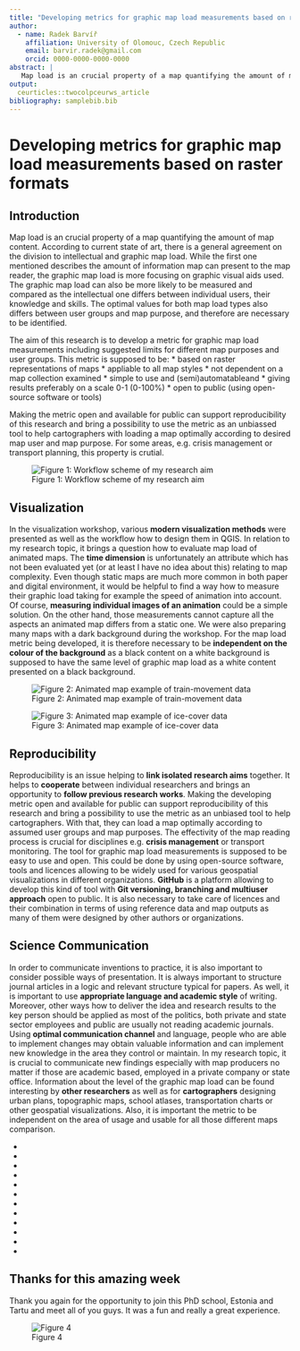 ```yaml
---
title: "Developing metrics for graphic map load measurements based on raster formats"
author:
  - name: Radek Barvíř
    affiliation: University of Olomouc, Czech Republic
    email: barvir.radek@gmail.com
    orcid: 0000-0000-0000-0000
abstract: |
   Map load is an crucial property of a map quantifying the amount of map content. According to current state of art, there is a general agreement on the division to intellectual and graphic map load. While the first one mentioned describes the amount of information map can present to the map reader, the graphic map load is more focusing on graphic visual aids used. The graphic map load can also be more likely to be measured and compared as the intellectual one differs between individual users, their knowledge and skills. The optimal values for both map load types also differs between user groups and map purpose, and therefore are necessary to be identified.
output:
  ceurticles::twocolpceurws_article
bibliography: samplebib.bib
---
```


# Developing metrics for graphic map load measurements based on raster formats

## Introduction

Map load is an crucial property of a map quantifying the amount of map content. According to current state of art, there is a general agreement on the division to intellectual and graphic map load. While the first one mentioned describes the amount of information map can present to the map reader, the graphic map load is more focusing on graphic visual aids used. The graphic map load can also be more likely to be measured and compared as the intellectual one differs between individual users, their knowledge and skills. The optimal values for both map load types also differs between user groups and map purpose, and therefore are necessary to be identified.

The aim of this research is to develop a metric for graphic map load measurements including suggested limits for different map purposes and user groups. This metric is supposed to be:
* based on raster representations of maps
* appliable to all map styles
* not dependent on a map collection examined
* simple to use and (semi)automatableand
* giving results preferably on a scale 0-1 (0-100%)
* open to public (using open-source software or tools)


Making the metric open and available for public can support reproducibility of this research and bring a possibility to use the metric as an unbiassed tool to help cartographers with loading a map optimally according to desired map user and map purpose. For some areas, e.g. crisis management or transport planning, this property is crutial.

![Figure 1: Workflow scheme of my research aim](image.png)

## Visualization

In the visualization workshop, various **modern visualization methods** were presented as well as the workflow how to design them in QGIS. In relation to my research topic, it brings a question how to evaluate map load of animated maps. The **time dimension** is unfortunately an attribute which has not been evaluated yet (or at least I have no idea about this) relating to map complexity. Even though static maps are much more common in both paper and digital environment, it would be helpful to find a way how to measure their graphic load taking for example the speed of animation into account. Of course, **measuring individual images of an animation** could be a simple solution. On the other hand, those measurements cannot capture all the aspects an animated map differs from a static one.
We were also preparing many maps with a dark background during the workshop. For the map load metric being developed, it is therefore necessary to be **independent on the colour of the background** as a black content on a white background is supposed to have the same level of graphic map load as a white content presented on a black background.

![Figure 2: Animated map example of train-movement data](im1.gif)

![Figure 3: Animated map example of ice-cover data](im2.gif)

## Reproducibility

Reproducibility is an issue helping to **link isolated research aims** together. It helps to **cooperate** between individual researchers and brings an opportunity to **follow previous research works**. Making the developing metric open and available for public can support reproducibility of this research and bring a possibility to use the metric as an unbiased tool to help cartographers. With that, they can load a map optimally according to assumed user groups and map purposes. The effectivity of the map reading process is crucial for disciplines e.g. **crisis management** or transport monitoring.
The tool for graphic map load measurements is supposed to be easy to use and open. This could be done by using open-source software, tools and licences allowing to be widely used for various geospatial visualizations in different organizations. **GitHub** is a platform allowing to develop this kind of tool with **Git versioning, branching and multiuser approach** open to public. It is also necessary to take care of licences and their combination in terms of using reference data and map outputs as many of them were designed by other authors or organizations.

## Science Communication

In order to communicate inventions to practice, it is also important to consider possible ways of presentation. It is always important to structure journal articles in a logic and relevant structure typical for papers. As well, it is important to use **appropriate language and academic style** of writing. Moreover, other ways how to deliver the idea and research results to the key person should be applied as most of the politics, both private and state sector employees and public are usually not reading academic journals. Using **optimal communication channel** and language, people who are able to implement changes may obtain valuable information and can implement new knowledge in the area they control or maintain.
In my research topic, it is crucial to communicate new findings especially with map producers no matter if those are academic based, employed in a private company or state office. Information about the level of the graphic map load can be found interesting by **other researchers** as well as for **cartographers** designing urban plans, topographic maps, school atlases, transportation charts or other geospatial visualizations. Also, it is important the metric to be independent on the area of usage and usable for all those different maps comparison.

-
-
-
-
-
-
-
-
-
-
-
-

## Thanks for this amazing week

Thank you again for the opportunity to join this PhD school, Estonia and Tartu and meet all of you guys. It was a fun and really a great experience.

![Figure 4](img3.jpg)


